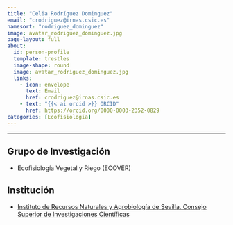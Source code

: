 ```yaml
---
title: "Celia Rodríguez Dominguez"
email: "crodriguez@irnas.csic.es"  
namesort: "rodriguez_dominguez"
image: avatar_rodriguez_dominguez.jpg
page-layout: full
about: 
  id: person-profile
  template: trestles
  image-shape: round
  image: avatar_rodriguez_dominguez.jpg
  links:
    - icon: envelope
      text: Email
      href: crodriguez@irnas.csic.es
    - text: "{{< ai orcid >}} ORCID"
      href: https://orcid.org/0000-0003-2352-0829
categories: [Ecofisiología]
---
```

 
<hr>

:::{#person-profile}

## Grupo de Investigación
- Ecofisiología Vegetal y Riego (ECOVER)

## Institución
- [Instituto de Recursos Naturales y Agrobiología de Sevilla. Consejo Superior de Investigaciones Científicas](https://www.irnas.csic.es/)

:::
